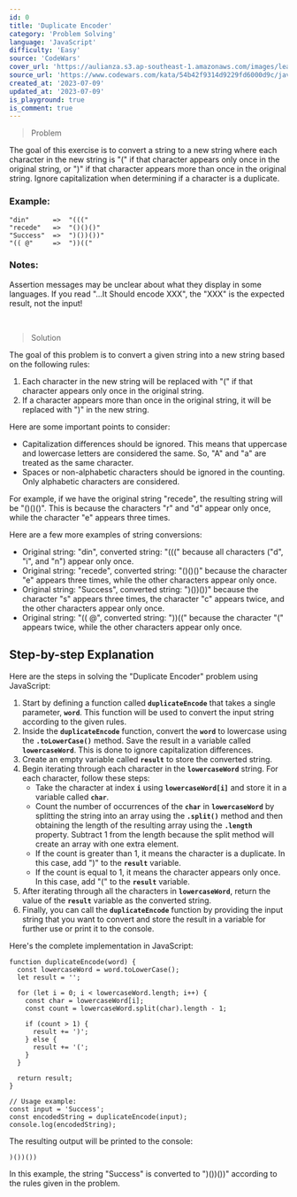```yaml
---
id: 0
title: 'Duplicate Encoder'
category: 'Problem Solving'
language: 'JavaScript'
difficulty: 'Easy'
source: 'CodeWars'
cover_url: 'https://aulianza.s3.ap-southeast-1.amazonaws.com/images/learn/learn-problem-solving.png'
source_url: 'https://www.codewars.com/kata/54b42f9314d9229fd6000d9c/javascript'
created_at: '2023-07-09'
updated_at: '2023-07-09'
is_playground: true
is_comment: true
---
```


> Problem

The goal of this exercise is to convert a string to a new string where each character in the new string is "(" if that character appears only once in the original string, or ")" if that character appears more than once in the original string. Ignore capitalization when determining if a character is a duplicate.

### Example:

```tsx
"din"      =>  "((("
"recede"   =>  "()()()"
"Success"  =>  ")())())"
"(( @"     =>  "))(("
```

### Notes:

Assertion messages may be unclear about what they display in some languages. If you read "...It Should encode XXX", the "XXX" is the expected result, not the input!

&nbsp;

> Solution

The goal of this problem is to convert a given string into a new string based on the following rules:

1. Each character in the new string will be replaced with "(" if that character appears only once in the original string.
2. If a character appears more than once in the original string, it will be replaced with ")" in the new string.

Here are some important points to consider:

- Capitalization differences should be ignored. This means that uppercase and lowercase letters are considered the same. So, "A" and "a" are treated as the same character.
- Spaces or non-alphabetic characters should be ignored in the counting. Only alphabetic characters are considered.

For example, if we have the original string "recede", the resulting string will be "()()()". This is because the characters "r" and "d" appear only once, while the character "e" appears three times.

Here are a few more examples of string conversions:

- Original string: "din", converted string: "(((" because all characters ("d", "i", and "n") appear only once.
- Original string: "recede", converted string: "()()()" because the character "e" appears three times, while the other characters appear only once.
- Original string: "Success", converted string: ")())())" because the character "s" appears three times, the character "c" appears twice, and the other characters appear only once.
- Original string: "(( @", converted string: "))((" because the character "(" appears twice, while the other characters appear only once.

## Step-by-step Explanation

Here are the steps in solving the "Duplicate Encoder" problem using JavaScript:

1. Start by defining a function called **`duplicateEncode`** that takes a single parameter, **`word`**. This function will be used to convert the input string according to the given rules.
2. Inside the **`duplicateEncode`** function, convert the **`word`** to lowercase using the **`.toLowerCase()`** method. Save the result in a variable called **`lowercaseWord`**. This is done to ignore capitalization differences.
3. Create an empty variable called **`result`** to store the converted string.
4. Begin iterating through each character in the **`lowercaseWord`** string. For each character, follow these steps:
   - Take the character at index **`i`** using **`lowercaseWord[i]`** and store it in a variable called **`char`**.
   - Count the number of occurrences of the **`char`** in **`lowercaseWord`** by splitting the string into an array using the **`.split()`** method and then obtaining the length of the resulting array using the **`.length`** property. Subtract 1 from the length because the split method will create an array with one extra element.
   - If the count is greater than 1, it means the character is a duplicate. In this case, add ")" to the **`result`** variable.
   - If the count is equal to 1, it means the character appears only once. In this case, add "(" to the **`result`** variable.
5. After iterating through all the characters in **`lowercaseWord`**, return the value of the **`result`** variable as the converted string.
6. Finally, you can call the **`duplicateEncode`** function by providing the input string that you want to convert and store the result in a variable for further use or print it to the console.

Here's the complete implementation in JavaScript:

```tsx
function duplicateEncode(word) {
  const lowercaseWord = word.toLowerCase();
  let result = '';

  for (let i = 0; i < lowercaseWord.length; i++) {
    const char = lowercaseWord[i];
    const count = lowercaseWord.split(char).length - 1;

    if (count > 1) {
      result += ')';
    } else {
      result += '(';
    }
  }

  return result;
}

// Usage example:
const input = 'Success';
const encodedString = duplicateEncode(input);
console.log(encodedString);
```

The resulting output will be printed to the console:

```tsx
)())())
```

In this example, the string "Success" is converted to ")())())" according to the rules given in the problem.

